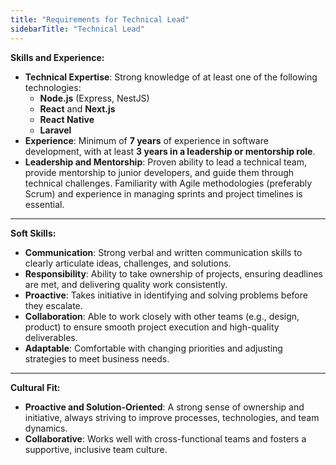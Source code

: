 ```yaml
---
title: "Requirements for Technical Lead"
sidebarTitle: "Technical Lead"
---
```


**Skills and Experience:**

- **Technical Expertise**: Strong knowledge of at least one of the following technologies:
  - **Node.js** (Express, NestJS)
  - **React** and **Next.js**
  - **React Native**
  - **Laravel**
- **Experience**: Minimum of **7 years** of experience in software development, with at least **3 years in a leadership or mentorship role**.
- **Leadership and Mentorship**: Proven ability to lead a technical team, provide mentorship to junior developers, and guide them through technical challenges. Familiarity with Agile methodologies (preferably Scrum) and experience in managing sprints and project timelines is essential.

---

**Soft Skills:**

- **Communication**: Strong verbal and written communication skills to clearly articulate ideas, challenges, and solutions.
- **Responsibility**: Ability to take ownership of projects, ensuring deadlines are met, and delivering quality work consistently.
- **Proactive**: Takes initiative in identifying and solving problems before they escalate.
- **Collaboration**: Able to work closely with other teams (e.g., design, product) to ensure smooth project execution and high-quality deliverables.
- **Adaptable**: Comfortable with changing priorities and adjusting strategies to meet business needs.

---

**Cultural Fit:**

- **Proactive and Solution-Oriented**: A strong sense of ownership and initiative, always striving to improve processes, technologies, and team dynamics.
- **Collaborative**: Works well with cross-functional teams and fosters a supportive, inclusive team culture.
